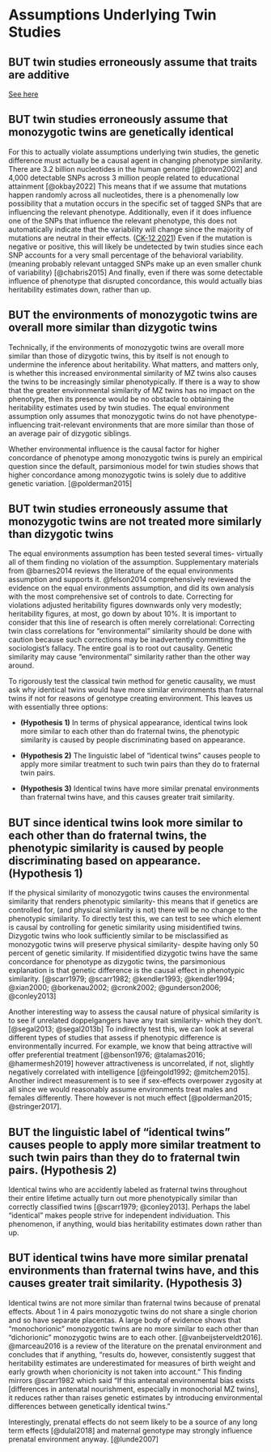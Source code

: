 # Assumptions Underlying Twin Studies

## BUT twin studies erroneously assume that traits are additive

[See here](https://ajaverett.github.io/heritability/)

## BUT twin studies erroneously assume that monozygotic twins are genetically identical

For this to actually violate assumptions underlying twin studies, the genetic difference must actually be a causal agent in changing phenotype similarity. There are 3.2 billion nucleotides in the human genome [@brown2002] and 4,000 detectable SNPs across 3 million people related to educational attainment [@okbay2022]  This means that if we assume that mutations happen randomly across all nucleotides, there is a phenomenally low possibility that a mutation occurs in the specific set of tagged SNPs that are influencing the relevant phenotype. Additionally, even if it does influence one of the SNPs that influence the relevant phenotype, this does not automatically indicate that the variability will change since the majority of mutations are neutral in their effects. ([CK-12 2021](https://bio.libretexts.org/Bookshelves/Introductory_and_General_Biology/Book%3A_Introductory_Biology_(CK-12)/04%3A_Molecular_Biology/4.10%3A_Mutation_Effects)) Even if the mutation is negative or positive, this will likely be undetected by twin studies since each SNP accounts for a very small percentage of the behavioral variability. (meaning probably relevant untagged SNPs make up an even smaller chunk of variability) [@chabris2015] And finally, even if there was some detectable influence of phenotype that disrupted concordance, this would actually bias heritability estimates down, rather than up.

## BUT the environments of monozygotic twins are overall more similar than dizygotic twins

Technically, if the environments of monozygotic twins are overall more similar than those of dizygotic twins, this by itself is not enough to undermine the inference about heritability. What matters, and matters only, is whether this increased environmental similarity of MZ twins also causes the twins to be increasingly similar phenotypically. If there is a way to show that the greater environmental similarity of MZ twins has no impact on the phenotype, then its presence would be no obstacle to obtaining the heritability estimates used by twin studies. The equal environment assumption only assumes that monozygotic twins do not have phenotype-influencing trait-relevant environments that are more similar than those of an average pair of dizygotic siblings.

Whether environmental influence is the causal factor for higher concordance of phenotype among monozygotic twins is purely an empirical question since the default, parsimonious model for twin studies shows that higher concordance among monozygotic twins is solely due to additive genetic variation. [@polderman2015]

## BUT twin studies erroneously assume that monozygotic twins are not treated more similarly than dizygotic twins

The equal environments assumption has been tested several times- virtually all of them finding no violation of the assumption. Supplementary materials from @barnes2014 reviews the literature of the equal environments assumption and supports it. @felson2014 comprehensively reviewed the evidence on the equal environments assumption, and did its own analysis with the most comprehensive set of controls to date. Correcting for violations adjusted heritability figures downwards only very modestly; heritability figures, at most, go down by about 10%. It is important to consider that this line of research is often merely correlational: Correcting twin class correlations for “environmental” similarity should be done with caution because such corrections may be inadvertently committing the sociologist’s fallacy. The entire goal is to root out causality. Genetic similarity may cause “environmental” similarity rather than the other way around. 

To rigorously test the classical twin method for genetic causality, we must ask why identical twins would have more similar environments than fraternal twins if not for reasons of genotype creating environment. This leaves us with essentially three options:

 - **(Hypothesis 1)** In terms of physical appearance, identical twins look more similar to each other than do fraternal twins, the phenotypic similarity is caused by people discriminating based on appearance.

 - **(Hypothesis 2)** The linguistic label of “identical twins” causes people to apply more similar treatment to such twin pairs than they do to fraternal twin pairs.

 - **(Hypothesis 3)** Identical twins have more similar prenatal environments than fraternal twins have, and this causes greater trait similarity.

## BUT since identical twins look more similar to each other than do fraternal twins, the phenotypic similarity is caused by people discriminating based on appearance. (Hypothesis 1)

If the physical similarity of monozygotic twins causes the environmental similarity that renders phenotypic similarity- this means that if genetics are controlled for, (and physical similarity is not) there will be no change to the phenotypic similarity. To directly test this, we can test to see which element is causal by controlling for genetic similarity using misidentified twins. Dizygotic twins who look sufficiently similar to be misclassified as monozygotic twins will preserve physical similarity- despite having only 50 percent of genetic similarity. If misidentified dizygotic twins have the same concordance for phenotype as dizygotic twins, the parsimonious explanation is that genetic difference is the causal effect in phenotypic similarity. [@scarr1979; @scarr1982; @kendler1993; @kendler1994; @xian2000; @borkenau2002; @cronk2002; @gunderson2006; @conley2013]  

Another interesting way to assess the causal nature of physical similarity is to see if unrelated doppelgangers have any trait similarity- which they don’t. [@segal2013; @segal2013b] To indirectly test this, we can look at several different types of studies that assess if phenotypic difference is environmentally incurred. For example, we know that being attractive will offer preferential treatment [@benson1976; @talamas2016; @hamermesh2019] however attractiveness is uncorrelated, if not, slightly negatively correlated with intelligence [@feingold1992; @mitchem2015]. Another indirect measurement is to see if sex-effects overpower zygosity at all since we would reasonably assume environments treat males and females differently. There however is not much effect [@polderman2015; @stringer2017].

## BUT the linguistic label of “identical twins” causes people to apply more similar treatment to such twin pairs than they do to fraternal twin pairs. (Hypothesis 2)

Identical twins who are accidently labeled as fraternal twins throughout their entire lifetime actually turn out more phenotypically similar than correctly classified twins [@scarr1979; @conley2013]. Perhaps the label “identical” makes people strive for independent individuation. This phenomenon, if anything, would bias heritability estimates down rather than up.

## BUT identical twins have more similar prenatal environments than fraternal twins have, and this causes greater trait similarity. (Hypothesis 3)

Identical twins are not more similar than fraternal twins because of prenatal effects. About 1 in 4 pairs monozygotic twins do not share a single chorion and so have separate placentas. A large body of evidence shows that “monochorionic” monozygotic twins are no more similar to each other than “dichorionic” monozygotic twins are to each other. [@vanbeijsterveldt2016].  @marceau2016 is a review of the literature on the prenatal environment and concludes that if anything, “results do, however, consistently suggest that heritability estimates are underestimated for measures of birth weight and early growth when chorionicity is not taken into account.” This finding mirrors @scarr1982 which said “If this antenatal environmental bias exists [differences in antenatal nourishment, especially in monochorial MZ twins], it reduces rather than raises genetic estimates by introducing environmental differences between genetically identical twins.”

Interestingly, prenatal effects do not seem likely to be a source of any long term effects [@dulal2018] and maternal genotype may strongly influence prenatal environment anyway. [@lunde2007]

